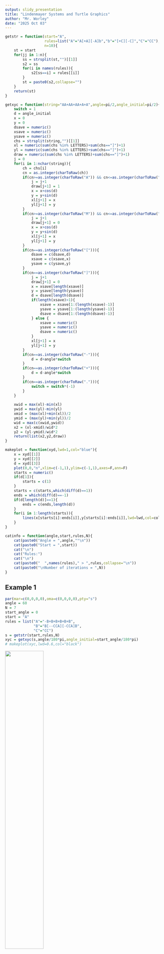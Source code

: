 ```yaml
---
output: slidy_presentation
title: "Lindenmayer Systems and Turtle Graphics"
author: "Mr. Worley"
date: "2025 Oct 03"
---
```




```r
getstr = function(start="A",
                  rules=list("A"="A[+A][-A]b","b"="[+C][-C]","C"="CC"),
                  n=10){
    st = start
    for(jj in 1:n){
        ss = strsplit(st,"")[[1]]
        s2 = ss
        for(i in names(rules)){
            s2[ss==i] = rules[[i]]
        }
        st = paste0(s2,collapse="")
    }
    return(st)
}

getxyc = function(string="AA+AA+AA+A+A",angle=pi/2,angle_initial=pi/2){
    switch = 1
    d = angle_initial
    x = 0
    y = 0
    dsave = numeric()
    xsave = numeric()
    ysave = numeric()
    chs = strsplit(string,"")[[1]]
    xl = numeric(sum(chs %in% LETTERS)+sum(chs=="]")+1)
    yl = numeric(sum(chs %in% LETTERS)+sum(chs=="]")+1)
    draw = numeric(sum(chs %in% LETTERS)+sum(chs=="]")+1)
    j = 0
    for(i in 1:nchar(string)){
        ch = chs[i]
        cn = as.integer(charToRaw(ch))
        if(cn>=as.integer(charToRaw("A")) && cn<=as.integer(charToRaw("L"))){
            j = j+1
            draw[j+1] = 1
            x = x+cos(d)
            y = y+sin(d)
            xl[j+1] = x
            yl[j+1] = y
        }
        if(cn>=as.integer(charToRaw("M")) && cn<=as.integer(charToRaw("Z"))){
            j = j+1
            draw[j+1] = 0
            x = x+cos(d)
            y = y+sin(d)
            xl[j+1] = x
            yl[j+1] = y
        }
        if(cn==as.integer(charToRaw("["))){
            dsave = c(dsave,d)
            xsave = c(xsave,x)
            ysave = c(ysave,y)
        }
        if(cn==as.integer(charToRaw("]"))){
            j = j+1
            draw[j+1] = 0
            x = xsave[length(xsave)]
            y = ysave[length(ysave)]
            d = dsave[length(dsave)]
            if(length(xsave)>1){
                xsave = xsave[1:(length(xsave)-1)]
                ysave = ysave[1:(length(ysave)-1)]
                dsave = dsave[1:(length(dsave)-1)]
            } else {
                xsave = numeric()
                ysave = numeric()
                dsave = numeric()
            }
            xl[j+1] = x
            yl[j+1] = y
        }
        if(cn==as.integer(charToRaw("-"))){
            d = d+angle*switch
        }
        if(cn==as.integer(charToRaw("+"))){
            d = d-angle*switch
        }
        if(cn==as.integer(charToRaw("."))){
            switch = switch*(-1)
        }
    }
    
    xwid = max(xl)-min(xl)
    ywid = max(yl)-min(yl)
    xmid = (max(xl)+min(xl))/2
    ymid = (max(yl)+min(yl))/2
    wid = max(c(xwid,ywid))
    x2 = (xl-xmid)/wid*2
    y2 = (yl-ymid)/wid*2
    return(list(x2,y2,draw))
}

makeplot = function(xyd,lwd=1,col="blue"){
    x = xyd[[1]]
    y = xyd[[2]]
    d = xyd[[3]]
    plot(0,0,"n",xlim=c(-1,1),ylim=c(-1,1),axes=F,ann=F)
    starts = numeric()
    if(d[1]){
        starts = c(1)
    }
    starts = c(starts,which(diff(d)==1))
    ends = which(diff(d)==-1)
    if(d[length(d)]==1){
        ends = c(ends,length(d))
    }
    for(i in 1:length(starts)){
        lines(x[starts[i]:ends[i]],y[starts[i]:ends[i]],lwd=lwd,col=col)
    }
}

catinfo = function(angle,start,rules,N){
    cat(paste0("Angle = ",angle,"°\n"))
    cat(paste0("Start = ",start))
    cat("\n")
    cat("Rules:")
    cat("\n")
    cat(paste0("  ",names(rules)," > ",rules,collapse="\n"))
    cat(paste0("\nNumber of iterations = ",N))
}
```


## Example 1

```r
par(mar=c(0,0,0,0),oma=c(0,0,0,0),pty="s")
angle = 60
N = 7
start_angle = 0
start = "A"
rules = list("A"="-B+B+B+B+B+B",
             "B"="B[--CCA][-CCA]B",
             "C"="CC")
s = getstr(start,rules,N)
xyc = getxyc(s,angle/180*pi,angle_initial=start_angle/180*pi)
# makeplot(xyc,lwd=0.6,col="black")
```

![](pic01.png){width=50%}

```
```r
catinfo(angle,start,rules,N)
```
```

## Example 2

```r
par(mar=c(0,0,0,0),oma=c(0,0,0,0),pty="s")
start = "A"
rules = list("A"="AcbcA",
             "b"="[+A][-A][++A][--A][+++A][---A][++++A][----A][+++++A][-----A]",
             "c"="bAb")
angle = 30
start_angle = 0
N = 6
s = getstr(start,rules,N)
xyc = getxyc(s,angle/180*pi,angle_initial=start_angle/180*pi)
# makeplot(xyc,lwd=1,col="black")
```


![](pic02.png){width=50%}

```
```r
catinfo(angle,start,rules,N)
```
```

## Example 3

```r
par(mar=c(0,0,0,0),oma=c(0,0,0,0),pty="s")
start = "A"
rules = list("A"="AB",
             "B"="A[++C][--C]",
             "C"="C[+C][-C]A")
angle = 45
start_angle = 90
N = 10
s = getstr(start,rules,N)
xyc = getxyc(s,angle/180*pi,angle_initial=start_angle/180*pi)
# makeplot(xyc,lwd=1,col="maroon")
```


![](pic03.png){width=50%}

```
```r
catinfo(angle,start,rules,N)
```
```

## Example 4

```r
par(mar=c(0,0,0,0),oma=c(0,0,0,0),pty="s")
start = "x"
rules = list("x"="FFF[+FF+FF+FF+F+Fx][-FF-FF-FF-F-Fx]FFFFFFFFFFFFFFx",
             "F"="FF")
angle = 6
start_angle = 90
N = 8
s = getstr(start,rules,N)
xyc = getxyc(s,angle/180*pi,angle_initial=start_angle/180*pi)
# makeplot(xyc,lwd=1,col=rgb(0,0,0))
```


![](pic04.png){width=50%}

```
```r
catinfo(angle,start,rules,N)
```
```







